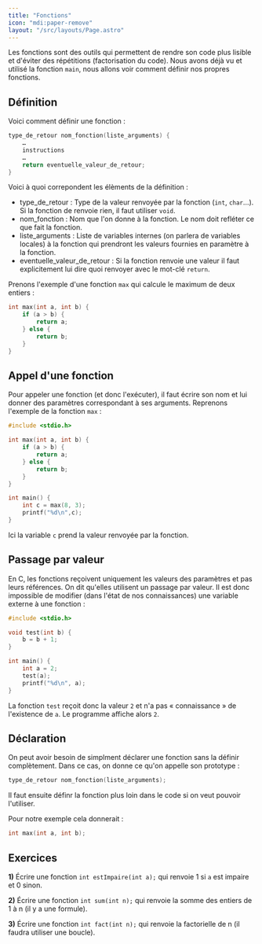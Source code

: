 ```yaml
---
title: "Fonctions"
icon: "mdi:paper-remove"
layout: "/src/layouts/Page.astro"
---
```


Les fonctions sont des outils qui permettent de rendre son code plus lisible
et d'éviter des répétitions (factorisation du code). Nous avons déjà vu et
utilisé la fonction `main`, nous allons voir comment définir nos propres
fonctions.

## Définition

Voici comment définir une fonction :

```c
type_de_retour nom_fonction(liste_arguments) {
    …
    instructions
    …
    return eventuelle_valeur_de_retour;
}
```

Voici à quoi correpondent les élèments de la définition :
- type_de_retour : Type de la valeur renvoyée par la fonction (`int`, `char`…). Si la fonction de renvoie rien, il faut utiliser `void`. 
- nom_fonction : Nom que l'on donne à la fonction. Le nom doit refléter ce que fait la fonction.
- liste_arguments : Liste de variables internes (on parlera de variables locales) à la fonction qui prendront les valeurs fournies en paramètre à la fonction.
- eventuelle_valeur_de_retour : Si la fonction renvoie une valeur il faut explicitement lui dire quoi renvoyer avec le mot-clé `return`.

Prenons l'exemple d'une fonction `max` qui calcule le maximum de deux entiers :
```c    
int max(int a, int b) {
    if (a > b) {
        return a;
    } else {
        return b;
    }
}
```

## Appel d'une fonction

Pour appeler une fonction (et donc l'exécuter), il faut écrire son nom et lui
donner des paramètres correspondant à ses arguments. Reprenons l'exemple de la
fonction `max` :

```c
#include <stdio.h>

int max(int a, int b) {
    if (a > b) {
        return a;
    } else {
        return b;
    }
}

int main() {
    int c = max(8, 3);
    printf("%d\n",c);
}
```

Ici la variable `c` prend la valeur renvoyée par la fonction.

## Passage par valeur

En C, les fonctions reçoivent uniquement les valeurs des paramètres et pas
leurs références. On dit qu'elles utilisent un passage par valeur. Il est donc
impossible de modifier (dans l'état de nos connaissances) une variable externe
à une fonction :

```c
#include <stdio.h>

void test(int b) {
    b = b + 1;
}

int main() {
    int a = 2;
    test(a);
    printf("%d\n", a);
}
```

La fonction `test` reçoit donc la valeur `2` et n'a pas « connaissance » de
l'existence de `a`. Le programme affiche alors `2`.

## Déclaration

On peut avoir besoin de simplment déclarer une fonction sans la définir
complètement. Dans ce cas, on donne ce qu'on appelle son prototype :

```c
type_de_retour nom_fonction(liste_arguments);
```

Il faut ensuite définr la fonction plus loin dans le code si on veut pouvoir
l'utiliser.

Pour notre exemple cela donnerait :

```c
int max(int a, int b);
```

## Exercices

**1)** Écrire une fonction `int estImpaire(int a);` qui renvoie 1 si `a` est
impaire et 0 sinon.

**2)** Écrire une fonction `int sum(int n);` qui renvoie la somme des entiers
de 1 à n (il y a une formule).

**3)** Écrire une fonction `int fact(int n);` qui renvoie la factorielle de n
(il faudra utiliser une boucle).
